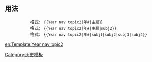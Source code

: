 <includeonly><!-- 在這裡加入模板的保護標識 --></includeonly><noinclude>{{template doc page viewed directly}}</noinclude>
<!-- 在本行下編輯模板說明 -->

== 用法 ==
::格式: &nbsp; <code><nowiki>{{Year nav topic2|年#|主题}}</nowiki></code>
::格式: &nbsp; <code><nowiki>{{Year nav topic2|年#|主题|subj2}}</nowiki></code>
::格式: &nbsp; <code><nowiki>{{Year nav topic2|年#|subj1|subj2|subj3|subj4}}</nowiki></code>

<includeonly>

[[Category:历史模板]]

[[en:Template:Year nav topic2]]
</includeonly>